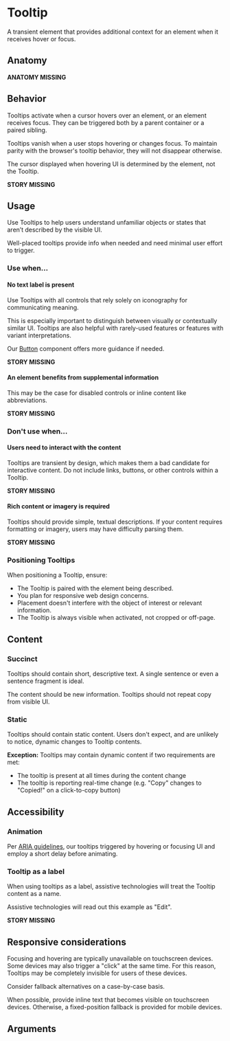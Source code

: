 
# Tooltip

A transient element that provides additional context for an element when it receives hover or focus.

## Anatomy

**ANATOMY MISSING**

## Behavior

Tooltips activate when a cursor hovers over an element, or an element receives focus. They can be triggered both by a parent container or a paired sibling.

Tooltips vanish when a user stops hovering or changes focus. To maintain parity with the browser's tooltip behavior, they will not disappear otherwise.

The cursor displayed when hovering UI is determined by the element, not the Tooltip.

**STORY MISSING**

## Usage

Use Tooltips to help users understand unfamiliar objects or states that aren’t described by the visible UI.

Well-placed tooltips provide info when needed and need minimal user effort to trigger.

### Use when...

#### No text label is present

Use Tooltips with all controls that rely solely on iconography for communicating meaning.

This is especially important to distinguish between visually or contextually similar UI. Tooltips are also helpful with rarely-used features or features with variant interpretations.

Our <a href="/components/button/">Button</a> component offers more guidance if needed.

**STORY MISSING**

#### An element benefits from supplemental information

This may be the case for disabled controls or inline content like abbreviations.

**STORY MISSING**

### Don't use when...

#### Users need to interact with the content

Tooltips are transient by design, which makes them a bad candidate for interactive content. Do not include links, buttons, or other controls within a Tooltip.

**STORY MISSING**

#### Rich content or imagery is required

Tooltips should provide simple, textual descriptions. If your content requires formatting or imagery, users may have difficulty parsing them.

**STORY MISSING**

### Positioning Tooltips

When positioning a Tooltip, ensure:

- The Tooltip is paired with the element being described.
- You plan for responsive web design concerns.
- Placement doesn't interfere with the object of interest or relevant information.
- The Tooltip is always visible when activated, not cropped or off-page.

<Story id="components-tooltip--default"/>

## Content

### Succinct

Tooltips should contain short, descriptive text. A single sentence or even a sentence fragment is ideal.

The content should be new information. Tooltips should not repeat copy from visible UI.

### Static

Tooltips should contain static content. Users don't expect, and are unlikely to notice, dynamic changes to Tooltip contents.

**Exception:** Tooltips may contain dynamic content if two requirements are met:

- The tooltip is present at all times during the content change
- The tooltip is reporting real-time change (e.g. "Copy" changes to "Copied!" on a click-to-copy button)

## Accessibility

### Animation

Per <a href="https://www.w3.org/TR/wai-aria-1.1/#tooltip">ARIA guidelines</a>, our tooltips triggered by hovering or focusing UI and employ a short delay before animating.

### Tooltip as a label

When using tooltips as a label, assistive technologies will treat the Tooltip content as a name.

Assistive technologies will read out this example as "Edit".

**STORY MISSING**

## Responsive considerations

Focusing and hovering are typically unavailable on touchscreen devices. Some devices may also trigger a "click" at the same time. For this reason, Tooltips may be completely invisible for users of these devices.

Consider fallback alternatives on a case-by-case basis.

When possible, provide inline text that becomes visible on touchscreen devices. Otherwise, a fixed-position fallback is provided for mobile devices.

## Arguments

<ArgsTable/>
